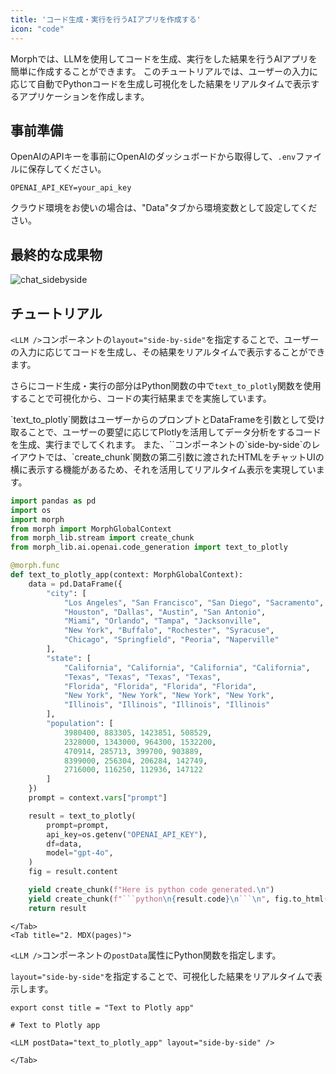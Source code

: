 ```yaml
---
title: 'コード生成・実行を行うAIアプリを作成する'
icon: "code"
---
```


Morphでは、LLMを使用してコードを生成、実行をした結果を行うAIアプリを簡単に作成することができます。
このチュートリアルでは、ユーザーの入力に応じて自動でPythonコードを生成し可視化をした結果をリアルタイムで表示するアプリケーションを作成します。

## 事前準備

OpenAIのAPIキーを事前にOpenAIのダッシュボードから取得して、`.env`ファイルに保存してください。

```shell .env
OPENAI_API_KEY=your_api_key
```

<Warning>
クラウド環境をお使いの場合は、"Data"タブから環境変数として設定してください。
</Warning>


## 最終的な成果物

![chat_sidebyside](/assets/images/docs/tutorial/text_to_plotly.png)

## チュートリアル

`<LLM />`コンポーネントの`layout="side-by-side"`を指定することで、ユーザーの入力に応じてコードを生成し、その結果をリアルタイムで表示することができます。

さらにコード生成・実行の部分はPython関数の中で`text_to_plotly`関数を使用することで可視化から、コードの実行結果までを実施しています。

<Tabs>
    <Tab title="1. Python">
`text_to_plotly`関数はユーザーからのプロンプトとDataFrameを引数として受け取ることで、ユーザーの要望に応じてPlotlyを活用してデータ分析をするコードを生成、実行までしてくれます。
また、`<LLM />`コンポーネントの`side-by-side`のレイアウトでは、`create_chunk`関数の第二引数に渡されたHTMLをチャットUIの横に表示する機能があるため、それを活用してリアルタイム表示を実現しています。

```python
import pandas as pd
import os
import morph
from morph import MorphGlobalContext
from morph_lib.stream import create_chunk
from morph_lib.ai.openai.code_generation import text_to_plotly

@morph.func
def text_to_plotly_app(context: MorphGlobalContext):
    data = pd.DataFrame({
        "city": [
            "Los Angeles", "San Francisco", "San Diego", "Sacramento",
            "Houston", "Dallas", "Austin", "San Antonio",
            "Miami", "Orlando", "Tampa", "Jacksonville",
            "New York", "Buffalo", "Rochester", "Syracuse",
            "Chicago", "Springfield", "Peoria", "Naperville"
        ],
        "state": [
            "California", "California", "California", "California",
            "Texas", "Texas", "Texas", "Texas",
            "Florida", "Florida", "Florida", "Florida",
            "New York", "New York", "New York", "New York",
            "Illinois", "Illinois", "Illinois", "Illinois"
        ],
        "population": [
            3980400, 883305, 1423851, 508529,
            2328000, 1343000, 964300, 1532200,
            470914, 285713, 399700, 903889,
            8399000, 256304, 206284, 142749,
            2716000, 116250, 112936, 147122
        ]
    })
    prompt = context.vars["prompt"]

    result = text_to_plotly(
        prompt=prompt,
        api_key=os.getenv("OPENAI_API_KEY"),
        df=data,
        model="gpt-4o",
    )
    fig = result.content

    yield create_chunk(f"Here is python code generated.\n")
    yield create_chunk(f"```python\n{result.code}\n```\n", fig.to_html())
    return result

```
    </Tab>
    <Tab title="2. MDX(pages)">

`<LLM />`コンポーネントの`postData`属性にPython関数を指定します。

`layout="side-by-side"`を指定することで、可視化した結果をリアルタイムで表示します。

```tsx
export const title = "Text to Plotly app"

# Text to Plotly app

<LLM postData="text_to_plotly_app" layout="side-by-side" />

```
    </Tab>
</Tabs>
